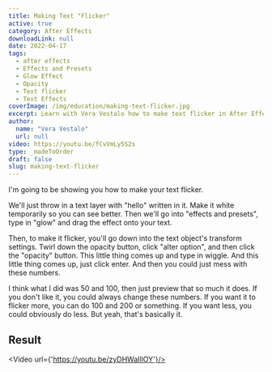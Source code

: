 ```yaml
---
title: Making Text "Flicker"
active: true
category: After Effects
downloadLink: null
date: 2022-04-17
tags:
  - after effects
  - Effects and Presets
  - Glow Effect
  - Opacity
  - Text flicker
  - Text Effects
coverImage: /img/education/making-text-flicker.jpg
excerpt: Learn with Vera Vestalo how to make text flicker in After Effects. Dive into settings, apply 'glow', and adjust wiggle parameters for the desired effect.
author:
  name: "Vera Vestalo"
  url: null
video: https://youtu.be/fCvVmLy5S2s
type: _madeToOrder
draft: false
slug: making-text-flicker
---
```


I'm going to be showing you how to make your text flicker.

We'll just throw in a text layer with "hello" written in it. Make it white temporarily so you can see better. Then we'll go into 
"effects and presets", type in "glow" and drag the effect onto your text. 

Then, to make it flicker, you'll go down into the text object's transform settings. Twirl down the opacity button, click "alter option", and then click the "opacity" button. This little thing comes up and type in wiggle. And this little thing comes up, just click enter. And then you could just mess with these numbers. 

I think what I did was 50 and 100, then just preview that so much it does. If you don't like it, you could always change these numbers. If you want it to flicker more, you can do 100 and 200 or something. If you want less, you could obviously do less. But yeah, that's basically it.

## Result

<Video url={'https://youtu.be/zyDHWaIllOY'}/>